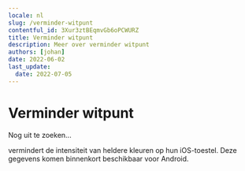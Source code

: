 ```yaml
---
locale: nl
slug: /verminder-witpunt
contentful_id: 3Xur3ztBEqmvGb6oPCWURZ
title: Verminder witpunt
description: Meer over verminder witpunt
authors: [johan]
date: 2022-06-02
last_update:
  date: 2022-07-05
---
```


# Verminder witpunt

Nog uit te zoeken...

<TwoColumnBlock>
  <LeftColumn>
    <ColumnRow>
      <PercentageBlock
        metrics={[
          { title: 'iOS - darker system colours metric', key: 'ios-accessibility_is_darker_system_colors_enabled-true', isPercentage: true }
        ]}
        label="Meer over verminderd witpunt"
        url="/nl/stats/verminder-witpunt">
        vermindert de intensiteit van heldere kleuren op hun iOS-toestel.
      </PercentageBlock>
    </ColumnRow>
  </LeftColumn>
  <RightColumn>
    <ColumnRow>
      <TextBlock showBackgroundColor={true}>
        Deze gegevens komen binnenkort beschikbaar voor Android.
      </TextBlock>
    </ColumnRow>
  </RightColumn>
</TwoColumnBlock>
